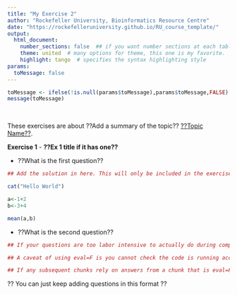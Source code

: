 ```yaml
---
title: "My Exercise 2"
author: "Rockefeller University, Bioinformatics Resource Centre"
date: "https://rockefelleruniversity.github.io/RU_course_template/"
output: 
  html_document:
    number_sections: false  ## if you want number sections at each table header
    theme: united  # many options for theme, this one is my favorite.
    highlight: tango  # specifies the syntax highlighting style
params:
  toMessage: false    
---
```


```r
toMessage <- ifelse(!is.null(params$toMessage),params$toMessage,FALSE)
message(toMessage)
```


<p>&nbsp;</p>
These exercises are about ??Add a summary of the topic?? [??Topic Name??](https://rockefelleruniversity.github.io/RU_course_template/). 

**Exercise 1** - **??Ex 1 title if it has one??**

- ??What is the first question??
```r
## Add the solution in here. This will only be included in the exercise sections. This is controlled by the echo=toMessage in the markdown header  ie:

cat("Hello World")

a<-1+2
b<-3+4

mean(a,b)

```

- ??What is the second question??
```r
## If your questions are too labor intensive to actually do during compilation you can add eval=F to the markdown header.

## A caveat of using eval=F is you cannot check the code is running accurately, so it is good to at elast double check it yourself first

## If any subsequent chunks rely on answers from a chunk that is eval=F, you will need to load them back in. Ideally this will be done behind the scenes by setting echp=F for the chunk that just loads. 


```


?? You can just keep adding questions in this format ??
